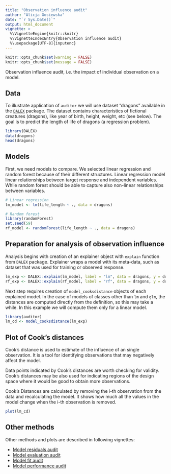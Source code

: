 ```yaml
---
title: "Observation influence audit"
author: "Alicja Gosiewska"
date: "`r Sys.Date()`"
output: html_document
vignette: >
  %\VignetteEngine{knitr::knitr}
  %\VignetteIndexEntry{Observation influence audit}
  %\usepackage[UTF-8]{inputenc}
---
```



```r
knitr::opts_chunk$set(warning = FALSE)
knitr::opts_chunk$set(message = FALSE)
```


Observation influence audit, i.e. the impact of individual observation on a model.

## Data

To illustrate application of `auditor` we will use dataset "dragons" available in the [`DALEX`](https://github.com/ModelOriented/DALEX) package. The dataset contains characteristics of fictional creatures (dragons), like year of birth, height, weight, etc (see below). The goal is to predict the length of life of dragons (a regression problem). 


```r
library(DALEX)
data(dragons)
head(dragons)
```

## Models
First, we need models to compare. We selected linear regression and random forest because of their different structures. Linear regression model linear relationships between target response and independent variables. While random forest should be able to capture also non-linear relationships between variables.

```r
# Linear regression
lm_model <- lm(life_length ~ ., data = dragons)

# Random forest
library(randomForest)
set.seed(59)
rf_model <- randomForest(life_length ~ ., data = dragons)
```


## Preparation for analysis of observation influence

Analysis begins with creation of an explainer object with `explain` function from `DALEX` package. Explainer wraps a model with its meta-data, such as dataset that was used for training or observed response.


```r
lm_exp <- DALEX::explain(lm_model, label = "lm", data = dragons, y = dragons$life_length)
rf_exp <- DALEX::explain(rf_model, label = "rf", data = dragons, y = dragons$life_length)
```


Next step requires creation of `model_cooksdistance` objects of each explained model. In the case of models of classes other than `lm` and `glm`, the distances are computed directly from the definition, so this may take a while. In this example we will compute them only for a linear model. 


```r
library(auditor)
lm_cd <- model_cooksdistance(lm_exp)
```


## Plot of Cook's distances

Cook's distance is used to estimate of the influence of an single observation. It is a tool for identifying observations that may negatively affect the model. 

Data points indicated by Cook's distances are worth checking for validity. Cook's distances may be also used for indicating regions of the design space where it would be good to obtain more observations.

Cook’s Distances are calculated by removing the i-th observation from the data and recalculating the model. It shows how much all the values in the model change when the i-th observation is removed. 


```r
plot(lm_cd)
```


## Other methods

Other methods and plots are described in following vignettes: 

* [Model residuals audit](https://modeloriented.github.io/auditor/articles/model_residuals_audit.html)
* [Model evaluation audit](https://modeloriented.github.io/auditor/articles/model_fit_audit.html)
* [Model fit audit](https://modeloriented.github.io/auditor/articles/model_evaluation_audit.html)
* [Model performance audit](https://modeloriented.github.io/auditor/articles/model_performance_audit.html)

